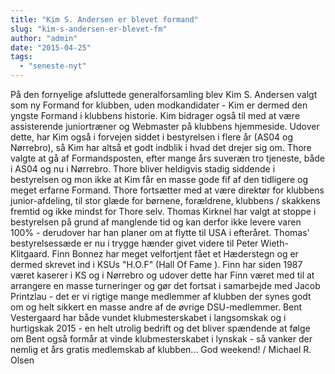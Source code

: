 ```yaml
---
title: "Kim S. Andersen er blevet formand"
slug: "kim-s-andersen-er-blevet-fm"
author: "admin"
date: "2015-04-25"
tags: 
  - "seneste-nyt"
---
```


På den fornyelige afsluttede generalforsamling blev Kim S. Andersen valgt som ny Formand for klubben, uden modkandidater - Kim er dermed den yngste Formand i klubbens historie. Kim bidrager også til med at være assisterende juniortræner og Webmaster på klubbens hjemmeside. Udover dette, har Kim også i forvejen siddet i bestyrelsen i flere år (AS04 og Nørrebro), så Kim har altså et godt indblik i hvad det drejer sig om. Thore valgte at gå af Formandsposten, efter mange års suveræn tro tjeneste, både i AS04 og nu i Nørrebro. Thore bliver heldigvis stadig siddende i bestyrelsen og mon ikke at Kim får en masse gode fif af den tidligere og meget erfarne Formand. Thore fortsætter med at være direktør for klubbens junior-afdeling, til stor glæde for børnene, forældrene, klubbens / skakkens fremtid og ikke mindst for Thore selv. Thomas Kirknel har valgt at stoppe i bestyrelsen på grund af manglende tid og kan derfor ikke levere varen 100% - derudover har han planer om at flytte til USA i efteråret. Thomas' bestyrelsessæde er nu i trygge hænder givet videre til Peter Wieth-Klitgaard. Finn Bonnez har meget velfortjent fået et Hæderstegn og er dermed skrevet ind i KSUs "H.O.F" (Hall Of Fame ). Finn har siden 1987 været kaserer i KS og i Nørrebro og udover dette har Finn været med til at arrangere en masse turneringer og gør det fortsat i samarbejde med Jacob Printzlau - det er vi rigtige mange medlemmer af klubben der synes godt om og helt sikkert en masse andre af de øvrige DSU-medlemmer. Bent Vestergaard har både vundet klubmesterskabet i langsomskak og i hurtigskak 2015 - en helt utrolig bedrift og det bliver spændende at følge om Bent også formår at vinde klubmesterskabet i lynskak - så vanker der nemlig et års gratis medlemskab af klubben... God weekend! / Michael R. Olsen
